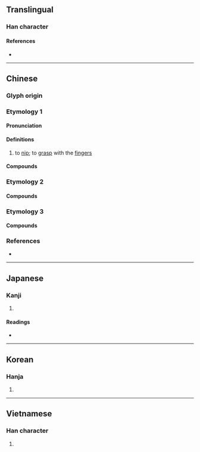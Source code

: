 {{also|撚}}
{{character info}}
==Translingual==

===Han character===
{{Han char|rn=64|rad=手|as=05|sn=8|four=51060|canj=QYR|ids=⿰扌占}}

====References====
* {{Han ref|kx=0424.230|dkj=11945|dj=0773.040|hdz=31851.020|uh=62C8|ud=25288|bh=A9E0|bd=43488}}

----

==Chinese==
{{zh-forms}}

===Glyph origin===
{{Han etym}}

===Etymology 1===

====Pronunciation====
{{zh-pron
|m=拈
|c=nim1,nim4
|h=pfs=ngiâm
|md=niĕng
|mn=liam/ni
|mc=y
|oc=y
|cat=v
}}

====Definitions====
{{zh-hanzi}}

# to [[nip]]; to [[grasp]] with the [[finger]]s

====Compounds====
{{zh-der|信手拈來|吃醋拈酸|弄柳拈花|惹草拈花|拈來|拈弄|拈弓搭箭|拈掇|拈相|拈筆|拈花弄月|拈花微笑|拈花惹草|拈花摘草|拈花摘葉|拈輕怕重|拈酸吃醋|拈針指|拈頭|拈題分韻|拈香|拈鬮|搭搭拈拈|白拈賊}}

===Etymology 2===
{{zh-see|捻|v|to [[twist]] with [[finger]]s}}

====Compounds====
{{zh-der|績麻拈苧}}

===Etymology 3===
{{zh-see|掂|v|to [[weigh]] in the [[hand]]}}

====Compounds====
{{zh-der|拈折|拈掇}}

===References===
* {{R:twedu|A01536}}

----

==Japanese==

===Kanji===
{{ja-kanji|grade=|rs=手05}}

# {{rfdef|ja|sort=手05}}

====Readings====
* {{ja-readings
|goon=ねん
|kanon=でん
|kun=ひね-る, つまむ}}

----

==Korean==

===Hanja===
{{ko-hanja|hangeul=[[념]]>[[염]]|eumhun=|rv=nyeom>yeom|mr=nyŏm>yŏm|y=nyem>yem}}

# {{rfdef|ko|sort=手05}}

----

==Vietnamese==

===Han character===
{{vi-readings|reading=chêm, niêm, chiêm, chớm|rs=手05}}

# {{rfdef|vi|sort=手05}}